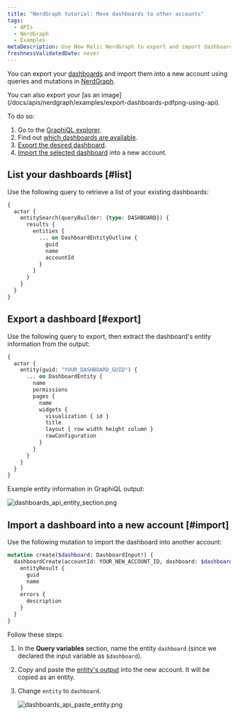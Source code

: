 ```yaml
---
title: "NerdGraph tutorial: Move dashboards to other accounts"
tags:
  - APIs
  - NerdGraph
  - Examples
metaDescription: Use New Relic NerdGraph to export and import dashboards.
freshnessValidatedDate: never
---
```


You can export your [dashboards](/docs/query-your-data/explore-query-data/dashboards/introduction-dashboards) and import them into a new account using queries and mutations in [NerdGraph](/docs/apis/nerdgraph/get-started/introduction-new-relic-nerdgraph).

<Callout variant="tip">
  You can also export your <InlinePopover type="dashboards"/> [as an image](/docs/apis/nerdgraph/examples/export-dashboards-pdfpng-using-api).
</Callout>

To do so:

1. Go to the [GraphiQL explorer](https://api.newrelic.com/graphiql).
2. Find out [which dashboards are available](#list).
3. [Export the desired dashboard](#export).
4. [Import the selected dashboard](#import) into a new account.

## List your dashboards [#list]

Use the following query to retrieve a list of your existing dashboards:

```graphql
{
  actor {
    entitySearch(queryBuilder: {type: DASHBOARD}) {
      results {
        entities {
          ... on DashboardEntityOutline {
            guid
            name
            accountId
          }
        }
      }
    }
  }
}
```

## Export a dashboard [#export]

Use the following query to export, then extract the dashboard's entity information from the output:

```graphql
{
  actor {
    entity(guid: "YOUR_DASHBOARD_GUID") {
      ... on DashboardEntity {
        name
        permissions
        pages {
          name
          widgets {
            visualization { id }
            title
            layout { row width height column }
            rawConfiguration
          }
        }
      }
    }
  }
}
```

Example entity information in GraphiQL output:

<img
  title="dashboards_api_entity_section.png"
  alt="dashboards_api_entity_section.png"
  src="/images/apis-and-data_screenshot-full_NerdGraph-dashboard-entity.webp"
/>

## Import a dashboard into a new account [#import]

Use the following mutation to import the dashboard into another account:

```graphql
mutation create($dashboard: DashboardInput!) {
  dashboardCreate(accountId: YOUR_NEW_ACCOUNT_ID, dashboard: $dashboard) {
    entityResult {
      guid
      name
    }
    errors {
      description
    }
  }
}
```

Follow these steps:

1. In the <DNT>**Query variables**</DNT> section, name the entity `dashboard` (since we declared the input variable as `$dashboard`).
2. Copy and paste the [entity's output](#export) into the new account. It will be copied as an entity.
3. Change `entity` to `dashboard`.

   <img
     title="dashboards_api_paste_entity.png"
     alt="dashboards_api_paste_entity.png"
     src="/images/apis-and-data_screenshot-full_NerdGraph-dashboard-paste.webp"
   />
